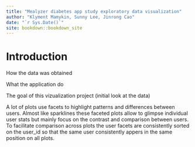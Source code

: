 ```yaml
--- 
title: "Mealyzer diabetes app study exploratory data visualization"
author: "Klyment Mamykin, Sunny Lee, Jinrong Cao"
date: "`r Sys.Date()`"
site: bookdown::bookdown_site
---
```


# Introduction

How the data was obtained

What the application do

The goal of this vizualization project (initial look at the data)

A lot of plots use facets to highlight patterns and differences between users. Almost like sparklines these faceted plots allow to glimpse individual user stats but mainly focus on the contrast and comparison between users. To facilitate comparison across plots the user facets are consistently sorted on the user_id so that the same user consistently appers in the same position on all plots.